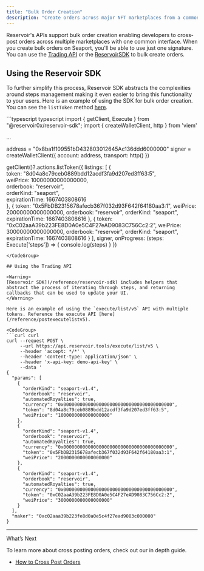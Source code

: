 ```yaml
---
title: "Bulk Order Creation"
description: "Create orders across major NFT marketplaces from a common interface"
---
```


Reservoir's APIs support bulk order creation enabling developers to cross-post orders across multiple marketplaces with one common interface. When you create bulk orders on Seaport, you'll be able to use just one signature. You can use the [Trading API](/reference/trading-data-apis) or the [ReservoirSDK](/reference/reservoir-sdk-jstsnode) to bulk create orders.

## Using the Reservoir SDK

To further simplify this process, Reservoir SDK abstracts the complexities around steps management making it even easier to bring this functionality to your users. Here is an example of using the SDK for bulk order creation. You can see the `listToken` method [here](/reference/listtoken).

<CodeGroup>
  ```typescript typescript
  import { getClient, Execute } from "@reservoir0x/reservoir-sdk";
  import { createWalletClient, http } from 'viem'

  ...

  address = "0x8ba1f109551bD432803012645Ac136ddd6000000"
  signer = createWalletClient({
    account: address,
    transport: http()
  })

  getClient()?.actions.listToken({
    listings: [
      {  
        token: "8d04a8c79ceb0889bdd12acdf3fa9d207ed3ff63:5",  
        weiPrice: 10000000000000000,  
        orderbook: "reservoir",  
        orderKind: "seaport",  
        expirationTime: 1667403808616  
      },
      {
        token: "0x5FbDB2315678afecb367f032d93F642f64180aa3:1",
        weiPrice: 20000000000000000,
        orderbook: "reservoir",
        orderKind: "seaport",
        expirationTime: 1667403808616
      },
      {
        token: "0xC02aaA39b223FE8D0A0e5C4F27eAD9083C756Cc2:2",
        weiPrice: 30000000000000000,
        orderbook: "reservoir",
        orderKind: "seaport",
        expirationTime: 1667403808616
      }
    ],
    signer,
    onProgress: (steps: Execute['steps']) => {
      console.log(steps)
    }
  })
  ```
</CodeGroup>

## Using the Trading API

<Warning>
  [Reservoir SDK](/reference/reservoir-sdk) includes helpers that abstract the process of iterating through steps, and returning callbacks that can be used to update your UI.
</Warning>

Here is an example of using the `execute/list/v5` API with multiple tokens. Reference the execute API [here](/reference/postexecutelistv5).

<CodeGroup>
  ```curl curl
  curl --request POST \
       --url https://api.reservoir.tools/execute/list/v5 \
       --header 'accept: */*' \
       --header 'content-type: application/json' \
       --header 'x-api-key: demo-api-key' \
       --data '
  {
    "params": [
      {
        "orderKind": "seaport-v1.4",
        "orderbook": "reservoir",
        "automatedRoyalties": true,
        "currency": "0x0000000000000000000000000000000000000000",
        "token": "8d04a8c79ceb0889bdd12acdf3fa9d207ed3ff63:5",
        "weiPrice": "1000000000000000000"
      },
      {
        "orderKind": "seaport-v1.4",
        "orderbook": "reservoir",
        "automatedRoyalties": true,
        "currency": "0x0000000000000000000000000000000000000000",
        "token": "0x5FbDB2315678afecb367f032d93F642f64180aa3:1",
        "weiPrice": "2000000000000000000"
      },
      {
        "orderKind": "seaport-v1.4",
        "orderbook": "reservoir",
        "automatedRoyalties": true,
        "currency": "0x0000000000000000000000000000000000000000",
        "token": "0xC02aaA39b223FE8D0A0e5C4F27eAD9083C756Cc2:2",
        "weiPrice": "3000000000000000000"
      }
    ],
    "maker": "0xc02aaa39b223fe8d0a0e5c4f27ead9083c000000"
  }
  ```
</CodeGroup>

***

What’s Next

To learn more about cross posting orders, check out our in depth guide.

* [How to Cross Post Orders](/docs/how-to-cross-post-orders)
